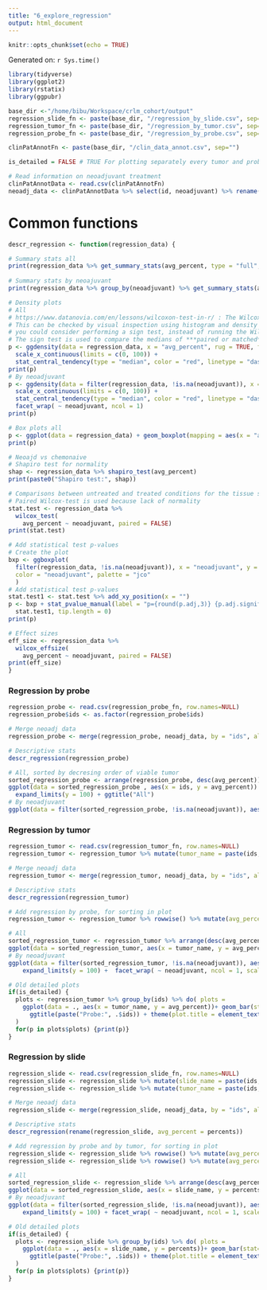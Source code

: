 ```yaml
---
title: "6_explore_regression"
output: html_document
---
```


```r
knitr::opts_chunk$set(echo = TRUE)
```

Generated on: `r Sys.time()`

```r
library(tidyverse)
library(ggplot2)
library(rstatix)
library(ggpubr)
```

```r
base_dir <-"/home/bibu/Workspace/crlm_cohort/output"
regression_slide_fn <- paste(base_dir, "/regression_by_slide.csv", sep="")
regression_tumor_fn <- paste(base_dir, "/regression_by_tumor.csv", sep="")
regression_probe_fn <- paste(base_dir, "/regression_by_probe.csv", sep="")

clinPatAnnotFn <- paste(base_dir, "/clin_data_annot.csv", sep="")

is_detailed = FALSE # TRUE For plotting separately every tumor and probe
```

```r
# Read information on neoadjuvant treatment
clinPatAnnotData <- read.csv(clinPatAnnotFn)
neoadj_data <- clinPatAnnotData %>% select(id, neoadjuvant) %>% rename(ids = id)
```

# Common functions
```r
descr_regression <- function(regression_data) {

# Summary stats all
print(regression_data %>% get_summary_stats(avg_percent, type = "full", show = c("n", "median", "mean", "min", "max", "iqr", "sd")))
  
# Summary stats by neoajuvant
print(regression_data %>% group_by(neoadjuvant) %>% get_summary_stats(avg_percent, type = "full", show = c("n", "median", "mean", "min", "max", "iqr", "sd")))

# Density plots
# All 
# https://www.datanovia.com/en/lessons/wilcoxon-test-in-r/ : The Wilcoxon signed-rank test assumes that the data are distributed symmetrically around the median.
# This can be checked by visual inspection using histogram and density distribution. In the situation where your data is not symmetrically distributed, 
# you could consider performing a sign test, instead of running the Wilcoxon signed-rank test: https://www.datanovia.com/en/lessons/wilcoxon-test-in-r/
# The sign test is used to compare the medians of ***paired or matched*** observations
p <- ggdensity(data = regression_data, x = "avg_percent", rug = TRUE, fill = "lightgray", title = "All") + 
  scale_x_continuous(limits = c(0, 100)) +
  stat_central_tendency(type = "median", color = "red", linetype = "dashed") 
print(p)
# By neoadjuvant
p <- ggdensity(data = filter(regression_data, !is.na(neoadjuvant)), x = "avg_percent", rug = TRUE, fill = "lightgray") + 
  scale_x_continuous(limits = c(0, 100)) +
  stat_central_tendency(type = "median", color = "red", linetype = "dashed") +
  facet_wrap( ~ neoadjuvant, ncol = 1) 
print(p)

# Box plots all
p <- ggplot(data = regression_data) + geom_boxplot(mapping = aes(x = "avg_percent", y = avg_percent)) + ggtitle("all") + theme_bw()   
print(p)

# Neoajd vs chemonaive
# Shapiro test for normality
shap <- regression_data %>% shapiro_test(avg_percent)
print(paste0("Shapiro test:", shap))

# Comparisons between untreated and treated conditions for the tissue slices
# Paired Wilcox-test is used because lack of normality
stat.test <- regression_data %>%
  wilcox_test(
    avg_percent ~ neoadjuvant, paired = FALSE)
print(stat.test)

# Add statistical test p-values
# Create the plot
bxp <- ggboxplot(
  filter(regression_data, !is.na(neoadjuvant)), x = "neoadjuvant", y = "avg_percent",
  color = "neoadjuvant", palette = "jco"
  )
# Add statistical test p-values
stat.test1 <- stat.test %>% add_xy_position(x = "")
p <- bxp + stat_pvalue_manual(label = "p={round(p.adj,3)} {p.adj.signif}",
  stat.test1, tip.length = 0) 
print(p)

# Effect sizes
eff_size <- regression_data %>%
  wilcox_effsize(
    avg_percent ~ neoadjuvant, paired = FALSE)
print(eff_size)
}
```

### Regression by probe
```r
regression_probe <- read.csv(regression_probe_fn, row.names=NULL)
regression_probe$ids <- as.factor(regression_probe$ids)

# Merge neoadj data
regression_probe <- merge(regression_probe, neoadj_data, by = "ids", all.x = TRUE)

# Descriptive stats
descr_regression(regression_probe)

# All, sorted by decresing order of viable tumor
sorted_regression_probe <- arrange(regression_probe, desc(avg_percent)) %>% mutate(ids = factor(ids, unique(ids)))
ggplot(data = sorted_regression_probe , aes(x = ids, y = avg_percent)) + geom_col() +
  expand_limits(y = 100) + ggtitle("All")
# By neoadjuvant
ggplot(data = filter(sorted_regression_probe, !is.na(neoadjuvant)), aes(x = ids, y = avg_percent))+ geom_col() + expand_limits(y = 100) +  facet_wrap( ~ neoadjuvant, ncol = 1, scales="free_x") 
```

### Regression by tumor
```r
regression_tumor <- read.csv(regression_tumor_fn, row.names=NULL)
regression_tumor <- regression_tumor %>% mutate(tumor_name = paste(ids, tumors, sep="-"))

# Merge neoadj data
regression_tumor <- merge(regression_tumor, neoadj_data, by = "ids", all.x = TRUE)

# Descriptive stats
descr_regression(regression_tumor)

# Add regression by probe, for sorting in plot
regression_tumor <- regression_tumor %>% rowwise() %>% mutate(avg_percent_probe = regression_probe[ regression_probe$ids == ids, ]$avg_percent)

# All
sorted_regression_tumor <- regression_tumor %>% arrange(desc(avg_percent_probe), desc(avg_percent)) %>% mutate(tumor_name = factor(tumor_name, unique(tumor_name)))
ggplot(data = sorted_regression_tumor, aes(x = tumor_name, y = avg_percent)) + geom_col() + expand_limits(y = 100)
# By neoadjuvant
ggplot(data = filter(sorted_regression_tumor, !is.na(neoadjuvant)), aes(x = tumor_name, y = avg_percent)) + geom_col() +
    expand_limits(y = 100) +  facet_wrap( ~ neoadjuvant, ncol = 1, scales="free_x") 

# Old detailed plots
if(is_detailed) {
  plots <- regression_tumor %>% group_by(ids) %>% do( plots =
    ggplot(data = ., aes(x = tumor_name, y = avg_percent))+ geom_bar(stat="identity") + expand_limits(y = 100) +
      ggtitle(paste("Probe:", .$ids)) + theme(plot.title = element_text(hjust = 0.5)) 
  )
  for(p in plots$plots) {print(p)}
}
```


### Regression by slide
```r
regression_slide <- read.csv(regression_slide_fn, row.names=NULL)
regression_slide <- regression_slide %>% mutate(slide_name = paste(ids, tumors, blocks, sep="-"))
regression_slide <- regression_slide %>% mutate(tumor_name = paste(ids, tumors, sep="-"))

# Merge neoadj data
regression_slide <- merge(regression_slide, neoadj_data, by = "ids", all.x = TRUE)

# Descriptive stats
descr_regression(rename(regression_slide, avg_percent = percents))

# Add regression by probe and by tumor, for sorting in plot
regression_slide <- regression_slide %>% rowwise() %>% mutate(avg_percent_probe = regression_probe[ regression_probe$ids == ids, ]$avg_percent)
regression_slide <- regression_slide %>% rowwise() %>% mutate(avg_percent_tumor = regression_tumor[ regression_tumor$tumor_name == tumor_name, ]$avg_percent)

# All
sorted_regression_slide <- regression_slide %>% arrange(desc(avg_percent_probe), desc(avg_percent_tumor), desc(percents)) %>% mutate(slide_name = factor(slide_name, unique(slide_name)))
ggplot(data = sorted_regression_slide, aes(x = slide_name, y = percents)) + geom_col() + expand_limits(y = 100)
# By neoadjuvant
ggplot(data = filter(sorted_regression_slide, !is.na(neoadjuvant)), aes(x = slide_name, y = percents)) + geom_col() +
    expand_limits(y = 100) + facet_wrap( ~ neoadjuvant, ncol = 1, scales="free_x") 

# Old detailed plots
if(is_detailed) {
  plots <- regression_slide %>% group_by(ids) %>% do( plots =
    ggplot(data = ., aes(x = slide_name, y = percents))+ geom_bar(stat="identity") + expand_limits(y = 100) +
      ggtitle(paste("Probe:", .$ids)) + theme(plot.title = element_text(hjust = 0.5)) + facet_wrap(~ tumors, scales = "free_x")
  )
  for(p in plots$plots) {print(p)}
}
```